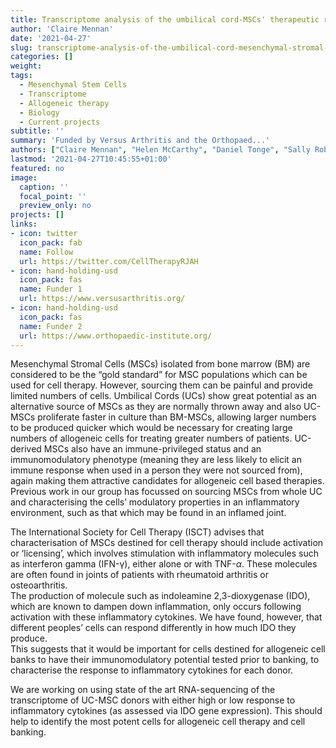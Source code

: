 ```yaml
---
title: Transcriptome analysis of the umbilical cord-MSCs' therapeutic response to inflammation
author: 'Claire Mennan'
date: '2021-04-27'
slug: transcriptome-analysis-of-the-umbilical-cord-mesenchymal-stromal-cells-therapeutic-response-to-inflammation-with-a-view-to-banking-the-most-potent-cells-for-allogeneic-therapy
categories: []
weight:
tags:
  - Mesenchymal Stem Cells
  - Transcriptome
  - Allogeneic therapy
  - Biology
  - Current projects
subtitle: ''
summary: 'Funded by Versus Arthritis and the Orthopaed...'
authors: ["Claire Mennan", "Helen McCarthy", "Daniel Tonge", "Sally Roberts"]
lastmod: '2021-04-27T10:45:55+01:00'
featured: no
image:
  caption: ''
  focal_point: ''
  preview_only: no
projects: []
links:
- icon: twitter
  icon_pack: fab
  name: Follow
  url: https://twitter.com/CellTherapyRJAH
- icon: hand-holding-usd
  icon_pack: fas
  name: Funder 1
  url: https://www.versusarthritis.org/
- icon: hand-holding-usd
  icon_pack: fas
  name: Funder 2
  url: https://www.orthopaedic-institute.org/
---
```


Mesenchymal Stromal Cells (MSCs) isolated from bone marrow (BM) are considered to be the "gold standard" for MSC populations which can be used for cell therapy. 
However, sourcing them can be painful and provide limited numbers of cells. Umbilical Cords (UCs) show great potential as an alternative source of MSCs as they are normally thrown away and also UC-MSCs proliferate faster in culture than BM-MSCs, allowing larger numbers to be produced quicker which would be necessary for creating large numbers of allogeneic cells for treating greater numbers of patients.
UC-derived MSCs also have an immune-privileged status and an immunomodulatory phenotype (meaning they are less likely to elicit an immune response when used in a person they were not sourced from), again making them attractive candidates for allogeneic cell based therapies.
Previous work in our group has focussed on sourcing MSCs from whole UC and characterising the cells’ modulatory properties in an inflammatory environment, such as that which may be found in an inflamed joint.  

The International Society for Cell Therapy (ISCT) advises that characterisation of MSCs destined for cell therapy should include activation or 'licensing', which involves stimulation with inflammatory molecules such as interferon gamma (IFN-γ), either alone or with TNF-$\alpha$.
These molecules are often found in joints of patients with rheumatoid arthritis or osteoarthritis.  
The production of molecule such as indoleamine 2,3-dioxygenase (IDO), which are known to dampen down inflammation, only occurs following activation with these inflammatory cytokines.  We have found, however, that different peoples’ cells can respond differently in how much IDO they produce.  
This suggests that it would be important for cells destined for allogeneic cell banks to have their immunomodulatory potential tested prior to banking, to characterise the response to inflammatory cytokines for each donor.  

We are working on using state of the art RNA-sequencing of the transcriptome of UC-MSC donors with either high or low response to inflammatory cytokines (as assessed via IDO gene expression). This should help to identify the most potent cells for allogeneic cell therapy and cell banking.  
